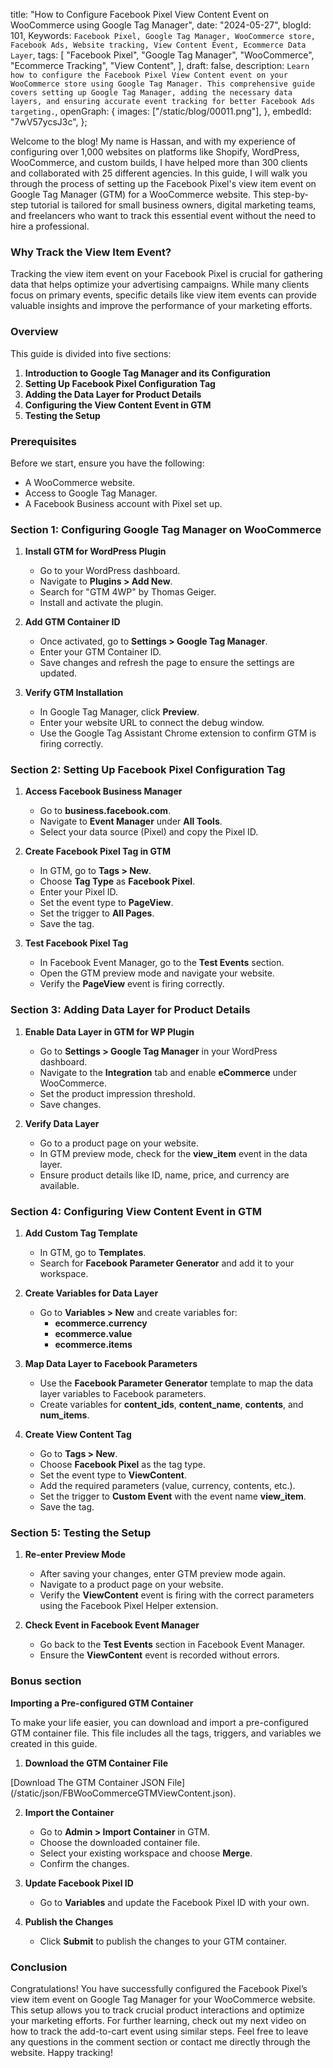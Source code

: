   title:
    "How to Configure Facebook Pixel View Content Event on WooCommerce using Google Tag Manager",
  date: "2024-05-27",
  blogId: 101,
  Keywords: `Facebook Pixel, Google Tag Manager, WooCommerce store, Facebook Ads, Website tracking, View Content Event, Ecommerce Data Layer`,
  tags: [
    "Facebook Pixel",
    "Google Tag Manager",
    "WooCommerce",
    "Ecommerce Tracking",
    "View Content",
  ],
  draft: false,
  description: `Learn how to configure the Facebook Pixel View Content event on your WooCommerce store using Google Tag Manager. This comprehensive guide covers setting up Google Tag Manager, adding the necessary data layers, and ensuring accurate event tracking for better Facebook Ads targeting.`,
  openGraph: {
    images: ["/static/blog/00011.png"],
  },
  embedId: "7wV57ycsJ3c",
};

Welcome to the blog! My name is Hassan, and with my experience of configuring over 1,000 websites on platforms like Shopify, WordPress, WooCommerce, and custom builds, I have helped more than 300 clients and collaborated with 25 different agencies. In this guide, I will walk you through the process of setting up the Facebook Pixel's view item event on Google Tag Manager (GTM) for a WooCommerce website. This step-by-step tutorial is tailored for small business owners, digital marketing teams, and freelancers who want to track this essential event without the need to hire a professional.

### Why Track the View Item Event?

Tracking the view item event on your Facebook Pixel is crucial for gathering data that helps optimize your advertising campaigns. While many clients focus on primary events, specific details like view item events can provide valuable insights and improve the performance of your marketing efforts.

### Overview

This guide is divided into five sections:

1. **Introduction to Google Tag Manager and its Configuration**
2. **Setting Up Facebook Pixel Configuration Tag**
3. **Adding the Data Layer for Product Details**
4. **Configuring the View Content Event in GTM**
5. **Testing the Setup**

### Prerequisites

Before we start, ensure you have the following:

- A WooCommerce website.
- Access to Google Tag Manager.
- A Facebook Business account with Pixel set up.

### Section 1: Configuring Google Tag Manager on WooCommerce

1. **Install GTM for WordPress Plugin**

   - Go to your WordPress dashboard.
   - Navigate to **Plugins > Add New**.
   - Search for "GTM 4WP" by Thomas Geiger.
   - Install and activate the plugin.

2. **Add GTM Container ID**

   - Once activated, go to **Settings > Google Tag Manager**.
   - Enter your GTM Container ID.
   - Save changes and refresh the page to ensure the settings are updated.

3. **Verify GTM Installation**
   - In Google Tag Manager, click **Preview**.
   - Enter your website URL to connect the debug window.
   - Use the Google Tag Assistant Chrome extension to confirm GTM is firing correctly.

### Section 2: Setting Up Facebook Pixel Configuration Tag

1. **Access Facebook Business Manager**

   - Go to **business.facebook.com**.
   - Navigate to **Event Manager** under **All Tools**.
   - Select your data source (Pixel) and copy the Pixel ID.

2. **Create Facebook Pixel Tag in GTM**

   - In GTM, go to **Tags > New**.
   - Choose **Tag Type** as **Facebook Pixel**.
   - Enter your Pixel ID.
   - Set the event type to **PageView**.
   - Set the trigger to **All Pages**.
   - Save the tag.

3. **Test Facebook Pixel Tag**
   - In Facebook Event Manager, go to the **Test Events** section.
   - Open the GTM preview mode and navigate your website.
   - Verify the **PageView** event is firing correctly.

### Section 3: Adding Data Layer for Product Details

1. **Enable Data Layer in GTM for WP Plugin**

   - Go to **Settings > Google Tag Manager** in your WordPress dashboard.
   - Navigate to the **Integration** tab and enable **eCommerce** under WooCommerce.
   - Set the product impression threshold.
   - Save changes.

2. **Verify Data Layer**
   - Go to a product page on your website.
   - In GTM preview mode, check for the **view_item** event in the data layer.
   - Ensure product details like ID, name, price, and currency are available.

### Section 4: Configuring View Content Event in GTM

1. **Add Custom Tag Template**

   - In GTM, go to **Templates**.
   - Search for **Facebook Parameter Generator** and add it to your workspace.

2. **Create Variables for Data Layer**

   - Go to **Variables > New** and create variables for:
     - **ecommerce.currency**
     - **ecommerce.value**
     - **ecommerce.items**

3. **Map Data Layer to Facebook Parameters**

   - Use the **Facebook Parameter Generator** template to map the data layer variables to Facebook parameters.
   - Create variables for **content_ids**, **content_name**, **contents**, and **num_items**.

4. **Create View Content Tag**
   - Go to **Tags > New**.
   - Choose **Facebook Pixel** as the tag type.
   - Set the event type to **ViewContent**.
   - Add the required parameters (value, currency, contents, etc.).
   - Set the trigger to **Custom Event** with the event name **view_item**.
   - Save the tag.

### Section 5: Testing the Setup

1. **Re-enter Preview Mode**

   - After saving your changes, enter GTM preview mode again.
   - Navigate to a product page on your website.
   - Verify the **ViewContent** event is firing with the correct parameters using the Facebook Pixel Helper extension.

2. **Check Event in Facebook Event Manager**
   - Go back to the **Test Events** section in Facebook Event Manager.
   - Ensure the **ViewContent** event is recorded without errors.

### Bonus section

**Importing a Pre-configured GTM Container**

To make your life easier, you can download and import a pre-configured GTM container file. This file includes all the tags, triggers, and variables we created in this guide.

1. **Download the GTM Container File**

<AuthenticatedLayout>
  [Download The GTM Container JSON
  File](/static/json/FBWooCommerceGTMViewContent.json).
</AuthenticatedLayout>

2. **Import the Container**

   - Go to **Admin > Import Container** in GTM.
   - Choose the downloaded container file.
   - Select your existing workspace and choose **Merge**.
   - Confirm the changes.

3. **Update Facebook Pixel ID**

   - Go to **Variables** and update the Facebook Pixel ID with your own.

4. **Publish the Changes**
   - Click **Submit** to publish the changes to your GTM container.

### Conclusion

Congratulations! You have successfully configured the Facebook Pixel’s view item event on Google Tag Manager for your WooCommerce website. This setup allows you to track crucial product interactions and optimize your marketing efforts. For further learning, check out my next video on how to track the add-to-cart event using similar steps. Feel free to leave any questions in the comment section or contact me directly through the website. Happy tracking!
